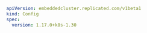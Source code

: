 ```yaml
apiVersion: embeddedcluster.replicated.com/v1beta1
kind: Config
spec:
  version: 1.17.0+k8s-1.30
```